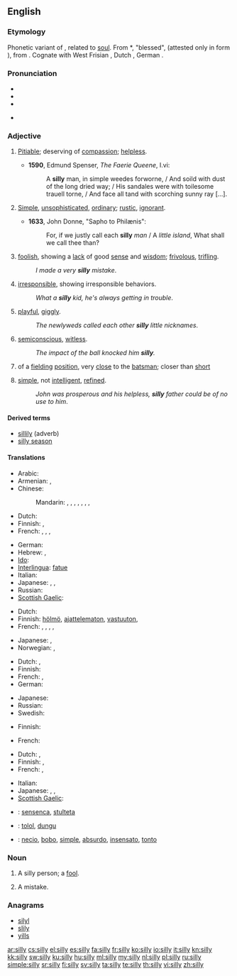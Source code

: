 {{wikipedia|dab=silly}}
==English==

===Etymology===
Phonetic variant of {{term|seely}}, related to [[soul]].
From {{etyl|ang}} *{{term||sǣliġ}}, "blessed", (attested only in form {{term|gesælig|ġesǣliġ}}), from {{proto|Germanic|sēlīgaz}}.  Cognate with West Frisian {{term|sillich}}, Dutch {{term|zalig}}, German {{term|selig}}.

===Pronunciation===
* {{SAMPA|/"sIli/}}
* {{IPA|/ˈsɪli/}}
* {{audio|en-us-silly.ogg|Audio (US)}}

* {{rhymes|ɪli}}

===Adjective===
{{en-adj|silli|er}}

# {{obsolete}} [[pitiable|Pitiable]]; deserving of [[compassion]]; [[helpless]].
#* '''1590''', Edmund Spenser, ''The Faerie Queene'', I.vi:
#*: A '''silly''' man, in simple weedes forworne, / And soild with dust of the long dried way; / His sandales were with toilesome trauell torne, / And face all tand with scorching sunny ray [...].
# {{obsolete}} [[simple|Simple]], [[unsophisticated]], [[ordinary]]; [[rustic]], [[ignorant]].
#* '''1633''', John Donne, "Sapho to Philænis":
#*: For, if we justly call each '''silly''' ''man'' / A ''little island'', What shall we call thee than?
# [[foolish]], showing a [[lack]] of good [[sense]] and [[wisdom]]; [[frivolous]], [[trifling]].
#: ''I made a very '''silly''' mistake''.
# [[irresponsible]], showing irresponsible behaviors.
#: ''What a '''silly''' kid, he's always getting in trouble''.
# [[playful]], [[giggly]].
#: ''The newlyweds called each other '''silly''' little nicknames''.
# [[semiconscious]], [[witless]].
#: ''The impact of the ball knocked him '''silly'''.''
# {{cricket}} of a [[fielding]] [[position]], very [[close]] to the [[batsman]]; closer than [[short]]
# {{pejorative}} [[simple]], not [[intelligent]], [[refined]].
#: ''John was prosperous and his helpless, '''silly''' father could be of no use to him''.

====Derived terms====
* [[sillily]] (adverb)
* [[silly season]]

====Translations====
{{trans-top|foolish, showing a lack of good sense and wisdom}}
* Arabic: {{t|ar|سخيف|tr=sakhiif}}
* Armenian: {{t-|hy|հիմար|tr=himar}},  {{t-|hy|տխմար|tr=txmar}}
* Chinese:
*: Mandarin: {{t-|cmn|愚蠢|tr=yúchǔn|sc=Hani}}, {{t-|cmn|笨|tr=bèn|sc=Hani}}, {{t-|cmn|傻|tr=shǎ|sc=Hani}}, {{t-|cmn|糊塗|sc=Hani}}, {{t-|cmn|糊涂|tr=hútu|sc=Hani}}, {{t-|cmn|無聊|sc=Hani}}, {{t-|cmn|无聊|tr=wúliáo|sc=Hani}}, {{t|cmn|憨痴|tr=hānchī|sc=Hani}}
* Dutch: {{t-|nl|ondoordacht}}
* Finnish: {{t+|fi|typerä}}, {{t+|fi|hölmö}}
* French: {{t+|fr|idiot|m}}, {{t+|fr|bête}}, {{t+|fr|fou|m}}, {{t|fr|stupide}}
{{trans-mid}}
* German: {{t+|de|doof}}
* Hebrew: {{t|he|מטופש|m|tr=metupásh}}, {{t|he|טיפשי|m|tr=tipshí}}
* [[Ido]]: {{t+|io|stulta|xs=Ido}}
* [[Interlingua]]: [[fatue]]
* Italian: {{t+|it|sciocco|m}}
* Japanese: {{t|ja|馬鹿げた|tr=bakageta}}, {{t|ja|他愛ない|tr=tawainai}}, {{t-|ja|馬鹿な|tr=ばかな, baka-na}}
* Russian: {{t+|ru|глупый|tr=glúpyj}}
* [[Scottish Gaelic]]: {{t-|gd|amaideach|xs=Scottish Gaelic}}
{{trans-bottom}}

{{trans-top|irresponsible, showing irresponsible behaviors}}
* Dutch: {{t+|nl|dom}}
* Finnish: [[hölmö]], [[ajattelematon]], [[vastuuton]], {{t+|fi|typerä}}
* French: {{t+|fr|idiot}}, {{t+|fr|fou|m}}, {{t+|fr|givré|m}} {{qualifier|slang}}, {{t|fr|branque}} {{qualifier|slang}}, {{t|fr|jeté|m}} {{qualifier|slang}}
{{trans-mid}}
* Japanese: {{t-|ja|馬鹿な|tr=baka na}}, {{t-|ja|阿呆な|tr=aho na}}
* Norwegian: {{t|no|tullete}},  {{t|no|fjollete}}
{{trans-bottom}}

{{trans-top|playful, giggly}}
* Dutch: {{t+|nl|ondeugend}}, {{t|nl|gek}}
* Finnish: {{t-|fi|hassu}}
* French: {{t+|fr|bébête}}, {{t+|fr|idiot}}
* German: {{t+|de|albern}}
{{trans-mid}}
* Japanese: {{t|ja|つまらない|tr=tsumaranai}}
* Russian: {{t+|ru|глупышка|tr=glúpyj}}
* Swedish: {{t|sv|lekfull, fnittrig}}
{{trans-bottom}}

{{trans-top|semiconscious}}
* Finnish: {{t-|fi|sekava}}
{{trans-mid}}
* French: {{t+|fr|abruti}}
{{trans-bottom}}

{{trans-top|cricket: of a fielding position, very close to the batsman; closer than short}}
{{trans-mid}}
{{trans-bottom}}

{{trans-top|pejorative: simple, not intelligent, refined}}
* Dutch: {{t+|nl|dom}}, {{t+|nl|stom}}
* Finnish: {{t+|fi|yksinkertainen}}, {{t+|fi|hölmö}}
* French: {{t+|fr|idiot de}}, {{t-|fr|imbécile de}}
{{trans-mid}}
* Italian: {{t+|it|sciocco|m}}
* Japanese: {{t-|ja|馬鹿な|tr=baka na}}, {{t-|ja|阿呆な|tr=aho na}}, {{t|ja|愚鈍な|tr=gudon na}}
* [[Scottish Gaelic]]: {{t-|gd|amaideach|xs=Scottish Gaelic}}
{{trans-bottom}}

{{checktrans-top}}
* {{ttbc|eo}}: [[sensenca]], [[stulteta]]
{{trans-mid}}
* {{ttbc|id}}: [[tolol]], [[dungu]]
* {{ttbc|es}}: [[necio]], [[bobo]], [[simple]], [[absurdo]], [[insensato]], [[tonto]]
{{trans-bottom}}

===Noun===
{{en-noun|pl=sillies}}

# {{colloquial}} A silly person; a [[fool]].
# {{colloquial}} A mistake.

===Anagrams===
* [[silyl#English|silyl]]
* [[slily#English|slily]]
* [[yills#English|yills]]

[[ar:silly]]
[[cs:silly]]
[[el:silly]]
[[es:silly]]
[[fa:silly]]
[[fr:silly]]
[[ko:silly]]
[[io:silly]]
[[it:silly]]
[[kn:silly]]
[[kk:silly]]
[[sw:silly]]
[[ku:silly]]
[[hu:silly]]
[[ml:silly]]
[[my:silly]]
[[nl:silly]]
[[pl:silly]]
[[ru:silly]]
[[simple:silly]]
[[sr:silly]]
[[fi:silly]]
[[sv:silly]]
[[ta:silly]]
[[te:silly]]
[[th:silly]]
[[vi:silly]]
[[zh:silly]]